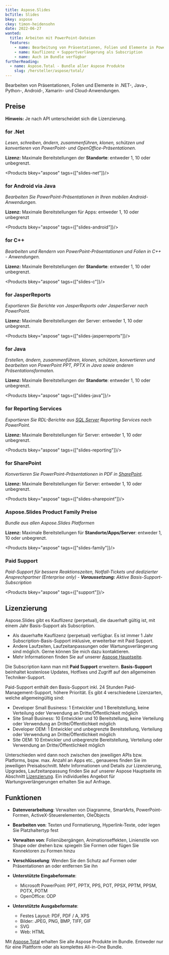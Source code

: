 ```yaml
---
title: Aspose.Slides
bcTitle: Slides
bkey: aspose
ckey: timon-heidensohn
date: 2022-06-27
wanted:
  title: Arbeiten mit PowerPoint-Dateien
  features:
    - name: Bearbeitung von Präsentationen, Folien und Elemente in PowerPoint-Dateien
    - name: Kauflizenz + Supportverlängerung als Subscription
    - name: Auch im Bundle verfügbar
furtherReading:
  - name: Aspose.Total - Bundle aller Aspose Produkte
    slug: /hersteller/aspose/total/
---
```




<Intro>

Bearbeiten von Präsentationen, Folien und Elemente in .NET-, Java-, Python-, Android-, Xamarin- und Cloud-Anwendungen.

</Intro>

<TOC />



## Preise



<Info>

**Hinweis:** Je nach API unterscheidet sich die Lizenzierung.

</Info>



### for .Net

_Lesen, schreiben, ändern, zusammenführen, klonen, schützen und konvertieren von PowerPoint- und OpenOffice-Präsentationen._

**Lizenz:** Maximale Bereitstellungen der **Standorte**: entweder 1, 10 oder unbegrenzt.

<Products bkey="aspose" tags={["slides-net"]}/>


### for Android via Java

_Bearbeiten Sie PowerPoint-Präsentationen in Ihren mobilen Android-Anwendungen._

**Lizenz:** Maximale Bereitstellungen für Apps: entweder 1, 10 oder unbegrenzt

<Products bkey="aspose" tags={["slides-android"]}/>


### for C++

_Bearbeiten und Rendern von PowerPoint-Präsentationen und Folien in C++ - Anwendungen._

**Lizenz:** Maximale Bereitstellungen der **Standorte**: entweder 1, 10 oder unbegrenzt.

<Products bkey="aspose" tags={["slides-c"]}/>


### for JasperReports

 _Exportieren Sie Berichte von JasperReports oder JasperServer nach PowerPoint._

**Lizenz:** Maximale Bereitstellungen der Server: entweder 1, 10 oder unbegrenzt.

<Products bkey="aspose" tags={["slides-jasperreports"]}/>


### for Java

_Erstellen, ändern, zusammenführen, klonen, schützen, konvertieren und bearbeiten von PowerPoint PPT, PPTX in Java sowie anderen Präsentationsformaten._

**Lizenz:** Maximale Bereitstellungen der **Standorte**: entweder 1, 10 oder unbegrenzt.

<Products bkey="aspose" tags={["slides-java"]}/>


### for Reporting Services

_Exportieren Sie RDL-Berichte aus [SQL Server](/hersteller/microsoft/sql-server/) Reporting Services nach PowerPoint._

**Lizenz:** Maximale Bereitstellungen für Server: entweder 1, 10 oder unbegrenzt.

<Products bkey="aspose" tags={["slides-reporting"]}/>


### for SharePoint

_Konvertieren Sie PowerPoint-Präsentationen in PDF in [SharePoint](/hersteller/microsoft/sharepoint/)._

**Lizenz:** Maximale Bereitstellungen für Server: entweder 1, 10 oder unbegrenzt.

<Products bkey="aspose" tags={["slides-sharepoint"]}/>


### Aspose.Slides Product Family Preise

_Bundle aus allen Aspose.Slides Platformen_

**Lizenz:** Maximale Bereitstellungen für **Standorte/Apps/Server**: entweder 1, 10 oder unbegrenzt.

<Products bkey="aspose" tags={["slides-family"]}/>


### Paid Support

_Paid-Support für bessere Reaktionszeiten, Notfall-Tickets und dedizierter Ansprechpartner (Enterprise only)  - **Voraussetzung:** Aktive Basis-Support-Subscription_

<Products bkey="aspose" tags={["support"]}/>


## Lizenzierung

<ArrowList>

Aspose.Slides gibt es Kauflizenz (perpetual), die dauerhaft gültig ist, mit einem Jahr Basis-Support als Subscription.

- Als dauerhafte Kauflizenz (perpetual) verfügbar. Es ist immer 1 Jahr Subscription-Basis-Support inklusive, erweiterbar mit Paid Support.
- Andere Laufzeiten, Laufzeitanpassungen oder Wartungsverlängerung sind möglich. Gerne können Sie mich dazu kontaktieren.
- Mehr Informationen finden Sie auf unserer [Aspose Hauptseite](/hersteller/aspose/#lizenzierung).

Die Subscription kann man mit **Paid Support** erweitern.
**Basis-Support** beinhaltet kostenlose Updates, Hotfixes und Zugriff auf den allgemeinen Techniker-Support.

Paid-Support enthält den Basis-Support inkl. 24 Stunden Paid-Management-Support, höhere Priorität. Es gibt 4 verschiedene Lizenzarten, welche allgemeingültig sind:

- Developer Small Business: 1 Entwickler und 1 Bereitstellung, keine Verteilung oder Verwendung an Dritte/Öffentlichkeit möglich
- Site Small Business: 10 Entwickler und 10 Bereitstellung, keine Verteilung oder Verwendung an Dritte/Öffentlichkeit möglich
- Developer OEM: 1 Entwickler und unbegrenzte Bereitstellung, Verteilung oder Verwendung an Dritte/Öffentlichkeit möglich
- Site OEM: 10 Entwickler und unbegrenzte Bereitstellung, Verteilung oder Verwendung an Dritte/Öffentlichkeit möglich

Unterschieden wird dann noch zwischen den jeweiligen APIs bzw. Platforms, bspw. max. Anzahl an Apps etc., genaueres finden Sie im jeweiligen Preisabschnitt. Mehr Informationen und Details zur Lizenzierung, Upgrades, Laufzeitanpassung finden Sie auf unserer Aspose Hauptseite im Abschnitt [Lizenzierung](/hersteller/aspose/#lizenzierung). Ein individuelles Angebot für Wartungsverlängerungen erhalten Sie auf Anfrage.

</ArrowList>



## Funktionen

<ArrowList>

- **Datenverarbeitung**: Verwalten von Diagramme, SmartArts, PowerPoint-Formen, ActiveX-Steuerelementen, OleObjects
- **Bearbeiten von**: Texten und Formatierung, Hyperlink-Texte, oder legen Sie Platzhaltertyp fest
- **Verwalten von**: Folienübergängen, Animationseffekten, Linienstile von Shape oder drehen bzw. spiegeln Sie Formen oder fügen Sie Konnektoren zu Formen hinzu
- **Verschlüsselung**:  Wenden Sie den Schutz auf Formen oder Präsentationen an oder entfernen Sie ihn

- **Unterstützte Eingabeformate**:
  - Microsoft PowerPoint: PPT, PPTX, PPS, POT, PPSX, PPTM, PPSM, POTX, POTM
  - OpenOffice: ODP


- **Unterstützte Ausgabeformate**:
  - Festes Layout: PDF, PDF / A, XPS
  - Bilder: JPEG, PNG, BMP, TIFF, GIF
  - SVG
  - Web: HTML

</ArrowList>

<Info>

Mit [Aspose.Total](/hersteller/aspose/total/) erhalten Sie alle Aspose Produkte im Bundle. Entweder nur für eine Plattform oder als komplettes All-in-One Bundle.

</Info>
